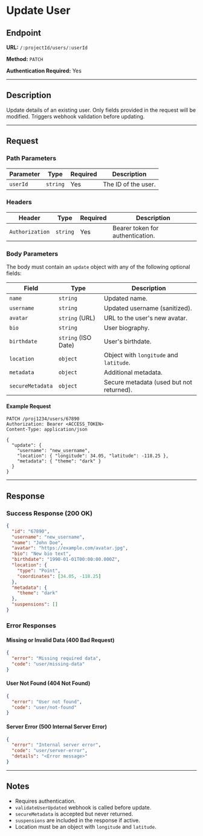 # Update User

## Endpoint

**URL:** `/:projectId/users/:userId`

**Method:** `PATCH`

**Authentication Required:** Yes

---

## Description

Update details of an existing user. Only fields provided in the request will be modified. Triggers webhook validation before updating.

---

## Request

### Path Parameters

| Parameter | Type     | Required | Description         |
| --------- | -------- | -------- | ------------------- |
| `userId`  | `string` | Yes      | The ID of the user. |

### Headers

| Header          | Type     | Required | Description                      |
| --------------- | -------- | -------- | -------------------------------- |
| `Authorization` | `string` | Yes      | Bearer token for authentication. |

### Body Parameters

The body must contain an `update` object with any of the following optional fields:

| Field            | Type                | Description                              |
| ---------------- | ------------------- | ---------------------------------------- |
| `name`           | `string`            | Updated name.                            |
| `username`       | `string`            | Updated username (sanitized).            |
| `avatar`         | `string` (URL)      | URL to the user's new avatar.            |
| `bio`            | `string`            | User biography.                          |
| `birthdate`      | `string` (ISO Date) | User's birthdate.                        |
| `location`       | `object`            | Object with `longitude` and `latitude`.  |
| `metadata`       | `object`            | Additional metadata.                     |
| `secureMetadata` | `object`            | Secure metadata (used but not returned). |

#### Example Request

```http
PATCH /proj1234/users/67890
Authorization: Bearer <ACCESS_TOKEN>
Content-Type: application/json

{
  "update": {
    "username": "new_username",
    "location": { "longitude": 34.05, "latitude": -118.25 },
    "metadata": { "theme": "dark" }
  }
}
```

---

## Response

### Success Response (200 OK)

```json
{
  "id": "67890",
  "username": "new_username",
  "name": "John Doe",
  "avatar": "https://example.com/avatar.jpg",
  "bio": "New bio text",
  "birthdate": "1990-01-01T00:00:00.000Z",
  "location": {
    "type": "Point",
    "coordinates": [34.05, -118.25]
  },
  "metadata": {
    "theme": "dark"
  },
  "suspensions": []
}
```

### Error Responses

#### Missing or Invalid Data (400 Bad Request)

```json
{
  "error": "Missing required data",
  "code": "user/missing-data"
}
```

#### User Not Found (404 Not Found)

```json
{
  "error": "User not found",
  "code": "user/not-found"
}
```

#### Server Error (500 Internal Server Error)

```json
{
  "error": "Internal server error",
  "code": "user/server-error",
  "details": "<Error message>"
}
```

---

## Notes

- Requires authentication.
- `validateUserUpdated` webhook is called before update.
- `secureMetadata` is accepted but never returned.
- `suspensions` are included in the response if active.
- Location must be an object with `longitude` and `latitude`.
